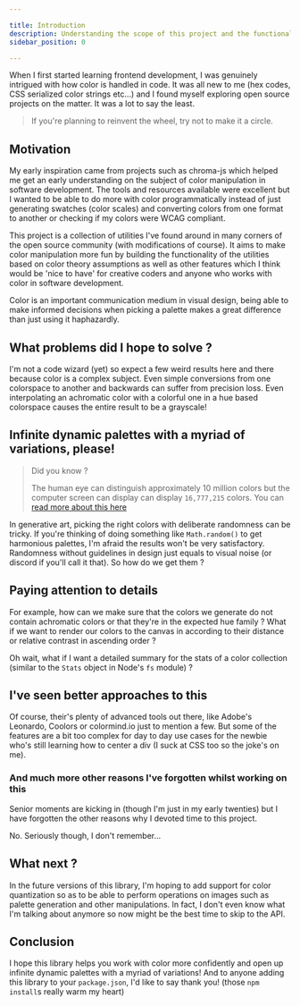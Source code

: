 ```yaml
---

title: Introduction
description: Understanding the scope of this project and the functionality it aims to provide.
sidebar_position: 0

---
```



When I first started learning frontend development, I was genuinely intrigued with how color is handled in code. It was all new to me (hex codes, CSS serialized color strings etc...) and I found myself exploring open source projects on the matter. It was a lot to say the least.

> If you're planning to reinvent the wheel, try not to make it a circle.


## Motivation

My early inspiration came from projects such as chroma-js which helped me get an early understanding on the subject of color manipulation in software development. The tools and resources available were excellent but I wanted to be able to do more with color programmatically instead of just generating swatches (color scales) and converting colors from one format to another or checking if my colors were WCAG compliant.

This project is a collection of utilities I've found around in many corners of the open source community (with modifications of course). It aims to make color manipulation more fun by building the functionality of the utilities based on color theory assumptions as well as other features which I think would be 'nice to have' for creative coders and anyone who works with color in software development.

Color is an important communication medium in visual design, being able to make informed decisions when picking a palette makes a great difference than just using it haphazardly.

## What problems did I hope to solve ?

I'm not a code wizard (yet) so expect a few weird results here and there because color is a complex subject. Even simple conversions from one colorspace to another and backwards can suffer from precision loss. Even interpolating an achromatic color with a colorful one in a hue based colorspace causes the entire result to be a grayscale!

## Infinite dynamic palettes with a myriad of variations, please!


> Did you know ?
> 
> The human eye can distinguish approximately 10 million colors but the computer screen can display can display `16,777,215` colors. You can [read more about this here](https://stackoverflow.com/questions/29851873/convert-a-number-between-1-and-16777215-to-a-colour-value) 
>

In generative art, picking the right colors with deliberate randomness can be tricky. If you're thinking of doing something like `Math.random()` to get harmonious palettes, I'm afraid the results won't be very satisfactory. Randomness without guidelines in design just equals to visual noise (or discord if you'll call it that). So how do we get them ?

## Paying attention to details

For example, how can we make sure that the colors we generate do not contain achromatic colors or that they're in the expected hue family ? What if we want to render our colors to the canvas in according to their distance or relative contrast in ascending order ?

Oh wait, what if I want a detailed summary for the stats of a color collection (similar to the `Stats` object in Node's `fs` module) ?

## I've seen better approaches to this

Of course, their's plenty of advanced tools out there, like Adobe's Leonardo, Coolors or colormind.io just to mention a few. But some of the features are a bit too complex for day to day use cases for the newbie who's still learning how to center a div (I suck at CSS too so the joke's on me).


### And much more other reasons I've forgotten whilst working on this

Senior moments are kicking in (though I'm just in my early twenties) but I have forgotten the other reasons why I devoted time to this project. 

No. Seriously though, I don't remember...


## What next ?

In the future versions of this library, I'm hoping to add support for color quantization so as to be able to perform operations on images such as palette generation and other manipulations. In fact, I don't even know what I'm talking about anymore so now might be the best time to skip to the API.

## Conclusion

I hope this library helps you work with color more confidently and open up infinite dynamic palettes with a myriad of variations! And to anyone adding this library to your `package.json`, I'd like to say thank you! (those `npm install`s really warm my heart)

